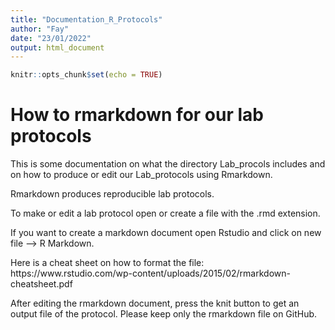 ```yaml
---
title: "Documentation_R_Protocols"
author: "Fay"
date: "23/01/2022"
output: html_document
---
```


```r
knitr::opts_chunk$set(echo = TRUE)
```

# How to rmarkdown for our lab protocols


This is some documentation on what the directory Lab_procols includes and on how to produce or edit our Lab_protocols using Rmarkdown.


Rmarkdown produces reproducible lab protocols. 

To make or edit a lab protocol open or create a file with the .rmd extension. 

If you want to create a markdown document open Rstudio and click on new file --> R Markdown. 

Here is a cheat sheet on how to format the file: https://www.rstudio.com/wp-content/uploads/2015/02/rmarkdown-cheatsheet.pdf


After editing the rmarkdown document, press the knit button to get an output file 
of the protocol. Please keep only the rmarkdown file on GitHub.

